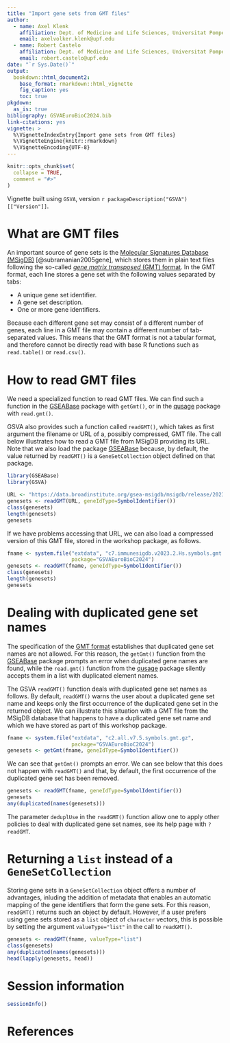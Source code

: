 ```yaml
---
title: "Import gene sets from GMT files"
author:
  - name: Axel Klenk
    affiliation: Dept. of Medicine and Life Sciences, Universitat Pompeu Fabra, Barcelona
    email: axelvolker.klenk@upf.edu
  - name: Robert Castelo
    affiliation: Dept. of Medicine and Life Sciences, Universitat Pompeu Fabra, Barcelona
    email: robert.castelo@upf.edu
date: "`r Sys.Date()`" 
output:
  bookdown::html_document2:
    base_format: rmarkdown::html_vignette
    fig_caption: yes
    toc: true
pkgdown:
  as_is: true
bibliography: GSVAEuroBioC2024.bib
link-citations: yes
vignette: >
  %\VignetteIndexEntry{Import gene sets from GMT files}
  %\VignetteEngine{knitr::rmarkdown}
  %\VignetteEncoding{UTF-8}
---
```



```r
knitr::opts_chunk$set(
  collapse = TRUE,
  comment = "#>"
)
```

Vignette built using `GSVA`, version `r packageDescription("GSVA")[["Version"]]`.

# What are GMT files

An important source of gene sets is the
[Molecular Signatures Database (MSigDB)](https://www.gsea-msigdb.org/gsea/msigdb)
[@subramanian2005gene], which stores them in plain text files following the
so-called
[_gene matrix transposed_ (GMT) format](https://software.broadinstitute.org/cancer/software/gsea/wiki/index.php/Data_formats#GMT:_Gene_Matrix_Transposed_file_format_.28.2A.gmt.29).
In the GMT format, each line stores a gene set with the following values
separated by tabs:

  * A unique gene set identifier.
  * A gene set description.
  * One or more gene identifiers.

Because each different gene set may consist of a different number of genes, each
line in a GMT file may contain a different number of tab-separated values. This
means that the GMT format is not a tabular format, and therefore cannot be directly
read with base R functions such as `read.table()` or `read.csv()`.

# How to read GMT files

We need a specialized function to read GMT files. We can find such a function in the
[GSEABase](https://bioconductor.org/packages/GSEABase) package with `getGmt()`, or
in the [qusage](https://bioconductor.org/packages/qusage) package with `read.gmt()`.

GSVA also provides such a function called `readGMT()`, which takes as first argument
the filename or URL of a, possibly compressed, GMT file. The call below illustrates
how to read a GMT file from MSigDB providing its URL. Note that we also load the
package 
[GSEABase](https://bioconductor.org/packages/GSEABase) because, by default, the value
returned by `readGMT()` is a `GeneSetCollection` object defined on that package.

```r
library(GSEABase)
library(GSVA)

URL <- "https://data.broadinstitute.org/gsea-msigdb/msigdb/release/2023.2.Hs/c7.immunesigdb.v2023.2.Hs.symbols.gmt"
genesets <- readGMT(URL, geneIdType=SymbolIdentifier())
class(genesets)
length(genesets)
genesets
```
If we have problems accessing that URL, we can also load a compressed version of this
GMT file, stored in the workshop package, as follows.

```r
fname <- system.file("extdata", "c7.immunesigdb.v2023.2.Hs.symbols.gmt.gz",
                     package="GSVAEuroBioC2024")
genesets <- readGMT(fname, geneIdType=SymbolIdentifier())
class(genesets)
length(genesets)
genesets
```

# Dealing with duplicated gene set names

The specification of the [GMT format](https://software.broadinstitute.org/cancer/software/gsea/wiki/index.php/Data_formats#GMT:_Gene_Matrix_Transposed_file_format_.28.2A.gmt.29)
establishes that duplicated gene set names are not allowed. For this reason,
the `getGmt()` function from the
[GSEABase](https://bioconductor.org/packages/GSEABase) package prompts an error
when duplicated gene names are found, while the `read.gmt()` function from the
[qusage](https://bioconductor.org/packages/qusage) package silently accepts them
in a list with duplicated element names.

The GSVA `readGMT()` function deals with duplicated gene set names as follows.
By default, `readGMT()` warns the user about a duplicated gene set name and
keeps only the first occurrence of the duplicated gene set in the returned
object. We can illustrate this situation with a GMT file from the MSigDB
database that happens to have a duplicated gene set name and which we have
stored as part of this workshop package.

```r
fname <- system.file("extdata", "c2.all.v7.5.symbols.gmt.gz",
                     package="GSVAEuroBioC2024")
genesets <- getGmt(fname, geneIdType=SymbolIdentifier())
```
We can see that `getGmt()` prompts an error. We can see below that this does
not happen with `readGMT()` and that, by default, the first occurrence of the
duplicated gene set has been removed.

```r
genesets <- readGMT(fname, geneIdType=SymbolIdentifier())
genesets
any(duplicated(names(genesets)))
```
The parameter `deduplUse` in the `readGMT()` function allow one to apply other
policies to deal with duplicated gene set names, see its help page with
`?readGMT`.

# Returning a `list` instead of a `GeneSetCollection`

Storing gene sets in a `GeneSetCollection` object offers a number of advantages,
inluding the addition of metadata that enables an automatic mapping of the gene
identifiers that form the gene sets. For this reason, `readGMT()` returns such
an object by default. However, if a user prefers using gene sets stored as a
`list` object of `character` vectors, this is possible by setting the argument
`valueType="list"` in the call to `readGMT()`.

```r
genesets <- readGMT(fname, valueType="list")
class(genesets)
any(duplicated(names(genesets)))
head(lapply(genesets, head))
```

# Session information

```r
sessionInfo()
```

# References
